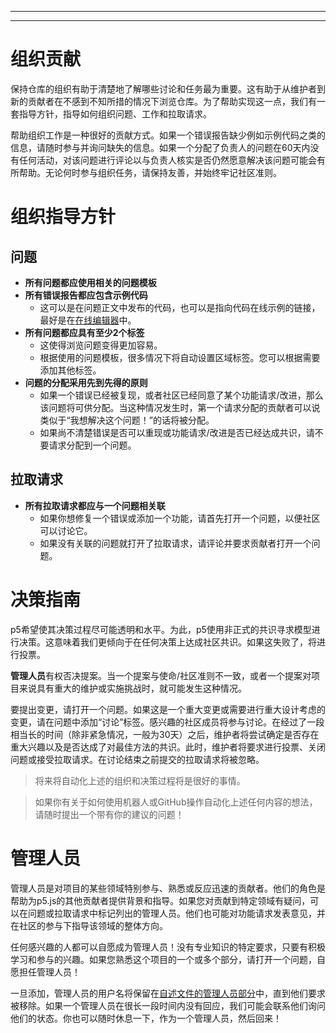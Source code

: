 
---

---
# 组织贡献
保持仓库的组织有助于清楚地了解哪些讨论和任务最为重要。这有助于从维护者到新的贡献者在不感到不知所措的情况下浏览仓库。为了帮助实现这一点，我们有一套指导方针，指导如何组织问题、工作和拉取请求。

帮助组织工作是一种很好的贡献方式。如果一个错误报告缺少例如示例代码之类的信息，请随时参与并询问缺失的信息。如果一个分配了负责人的问题在60天内没有任何活动，对该问题进行评论以与负责人核实是否仍然愿意解决该问题可能会有所帮助。无论何时参与组织任务，请保持友善，并始终牢记社区准则。

# 组织指导方针

## 问题
- **所有问题都应使用相关的问题模板**
- **所有错误报告都应包含示例代码**
  - 这可以是在问题正文中发布的代码，也可以是指向代码在线示例的链接，最好是在[在线编辑器](https://editor.p5js.org)中。
- **所有问题都应具有至少2个标签**
  - 这使得浏览问题变得更加容易。
  - 根据使用的问题模板，很多情况下将自动设置区域标签。您可以根据需要添加其他标签。
- **问题的分配采用先到先得的原则**
  - 如果一个错误已经被复现，或者社区已经同意了某个功能请求/改进，那么该问题将可供分配。当这种情况发生时，第一个请求分配的贡献者可以说类似于“我想解决这个问题！”的话将被分配。
  - 如果尚不清楚错误是否可以重现或功能请求/改进是否已经达成共识，请不要请求分配到一个问题。

## 拉取请求
- **所有拉取请求都应与一个问题相关联**
  - 如果你想修复一个错误或添加一个功能，请首先打开一个问题，以便社区可以讨论它。
  - 如果没有关联的问题就打开了拉取请求，请评论并要求贡献者打开一个问题。



# 决策指南
p5希望使其决策过程尽可能透明和水平。为此，p5使用非正式的共识寻求模型进行决策。这意味着我们更倾向于在任何决策上达成社区共识。如果这失败了，将进行投票。

**管理人员**有权否决提案。当一个提案与使命/社区准则不一致，或者一个提案对项目来说具有重大的维护或实施挑战时，就可能发生这种情况。

要提出变更，请打开一个问题。如果这是一个重大变更或需要进行重大设计考虑的变更，请在问题中添加“讨论”标签。感兴趣的社区成员将参与讨论。在经过了一段相当长的时间（除非紧急情况，一般为30天）之后，维护者将尝试确定是否存在重大兴趣以及是否达成了对最佳方法的共识。此时，维护者将要求进行投票、关闭问题或接受拉取请求。在讨论结束之前提交的拉取请求将被忽略。

> 将来将自动化上述的组织和决策过程将是很好的事情。

> 如果你有关于如何使用机器人或GitHub操作自动化上述任何内容的想法，请随时提出一个带有你的建议的问题！



# 管理人员

管理人员是对项目的某些领域特别参与、熟悉或反应迅速的贡献者。他们的角色是帮助为p5.js的其他贡献者提供背景和指导。如果您对贡献到特定领域有疑问，可以在问题或拉取请求中标记列出的管理人员。他们也可能对功能请求发表意见，并在社区的参与下指导该领域的整体方向。

任何感兴趣的人都可以自愿成为管理人员！没有专业知识的特定要求，只要有积极学习和参与的兴趣。如果您熟悉这个项目的一个或多个部分，请打开一个问题，自愿担任管理人员！

一旦添加，管理人员的用户名将保留在[自述文件的管理人员部分](https://github.com/processing/p5.js#stewards)中，直到他们要求被移除。如果一个管理人员在很长一段时间内没有回应，我们可能会联系他们询问他们的状态。你也可以随时休息一下，作为一个管理人员，然后回来！

